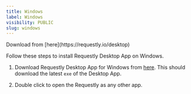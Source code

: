 ```yaml
---
title: Windows
label: Windows
visibility: PUBLIC
slug: windows
---
```


<Callout type="info">
  Download from [here](https://requestly.io/desktop)
</Callout>

Follow these steps to install Requestly Desktop App on Windows.

1. Download Requestly Desktop App for Windows from [here](https://requestly.io/desktop). This should download the latest `exe` of the Desktop App.

2) Double click to open the Requestly as any other app.
